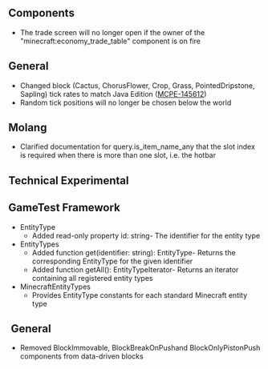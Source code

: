 



## **Components**

-   The trade screen will no longer open if the owner of the "minecraft:economy\_trade\_table" component is on fire

## **General**

-   Changed block (Cactus, ChorusFlower, Crop, Grass, PointedDripstone, Sapling) tick rates to match Java Edition ([MCPE-145612](https://bugs.mojang.com/browse/MCPE-145612))
-   Random tick positions will no longer be chosen below the world

## **Molang**

-   Clarified documentation for query.is\_item\_name\_any that the slot index is required when there is more than one slot, i.e. the hotbar

## **Technical Experimental**

## **GameTest Framework**

-   EntityType
    -   Added read-only property id: string- The identifier for the entity type
-   EntityTypes
    -   Added function get(identifier: string): EntityType- Returns the corresponding EntityType for the given identifier
    -   Added function getAll(): EntityTypeIterator- Returns an iterator containing all registered entity types
-   MinecraftEntityTypes
    -   Provides EntityType constants for each standard Minecraft entity type

##  **General**

-   Removed BlockImmovable, BlockBreakOnPushand BlockOnlyPistonPush components from data-driven blocks

